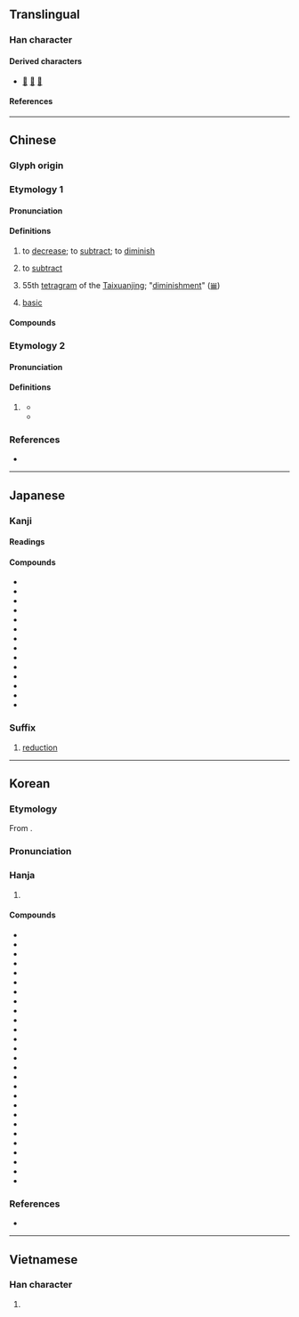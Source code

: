 {{also|减}}
{{character info}}
==Translingual==
{{Han stroke|Japan<br>[[File:減 - U+06E1B - KanjiVG stroke order.svg]]<br>''(Swap 5 and 4<br>for Chinese;<br>additionally,<br>swap 12 and 11<br>for Taiwan.)''}}

===Han character===
{{Han char|rn=85|rad=水|as=09|sn=12|four=33150|canj=EIHR|ids=⿰氵咸}}

====Derived characters====
* [[𣾃]] [[𣼪]] [[𤁙]]

====References====
{{Han ref|kx=0633.420|dkj=17759|dj=1040.020|hdz=31671.070|uh=6E1B}}

----

==Chinese==

===Glyph origin===
{{Han etym}}

===Etymology 1===
{{zh-forms|s=减}}

====Pronunciation====
{{zh-pron
|m=jiǎn
|m-s=
|c=gaam2
|c-t=
|g=
|h=pfs=kám
|j=
|mb=
|md=
|mn=kiám/qz,xm:kám
|mn_note=kiám - vernacular; kám - literary; kiám - literary (Zhangzhou)
|mn-t=giam2
|w=
|x=
|mc=y
|oc=y
|cat=v
}}

====Definitions====
{{zh-hanzi}}

# to [[decrease]]; to [[subtract]]; to [[diminish]]
# {{lb|zh|arithmetic}} to [[subtract]]
#: {{zh-ant|加}}
# 55th [[tetragram]] of the [[Taixuanjing]]; "[[diminishment]]" ([[𝌼]])
#{{lb|zh|chemistry}} [[basic]]
#: {{zh-ant|酸}}

====Compounds====
{{zh-der|減筆字|減肥|減半|減產|減充血劑|減除|減低|減掉|減毒活疫苗|減額|減法|減俸|減幅|減負|減號|減河|減核|減緩|減計|減價|減慢|減免|減摩|減排|減輕|減去|減卻|減弱|減色|減色法|減殺|減少|減聲器|減實|減數|減數分裂|減稅|減速|減速度|減速副翼|減速火箭|減速劑|減速器|減速傘|減速運動|減損|減縮|減碳|減退|減息|減薪|減刑|減削|減壓|減壓表|減壓病|減壓程序|減壓時間表|減壓症|減搖鰭|減益|減員|減災|減噪|減振|減震|減震器|減震鞋|減妝|減租減息}}

===Etymology 2===
{{zh-forms|s=减|alt=噉-Cantonese:gam2,咁-Cantonese:gam2,緊-Cantonese:gan2}}
{{rfe|zh|from etymology 1?}}

====Pronunciation====
{{zh-pron
|c=gam2,gan2,gaam2
|c-t=gam2
|dial=n
|cat=part
}}

====Definitions====
{{zh-hanzi}}

# {{lb|zh|Cantonese}} {{n-g|Used after a verb or adjective to indicate partial attainment of an amount/degree.}}
#: {{zh-x|個 蛋糕 畀 啲 細路仔 食 減{gam2} 一 大 橛。|The kids ate a big section of the cake.|C}}
#: {{zh-x|次次 硬{ngaang6-2}係 少 減{gam2} 幾 個 人。|We're missing a few people every single time.|C}}
#: {{zh-x|頭先 個 頭 好 痛，瞓 完 一 覺，而家 好 減{gam2} 啲 喇。|I had a bad headache before. After taking a nap, I feel a bit better.|C}}
#* {{zh-x|床 上 衣服 多 得滯\得嚌{zai6} 拈 '''@减''' 張 毡 去|There are too many clothes on the bed, take off a blanket.|C|ref='''1841''', Elijah Coleman Bridgman, [https://books.google.ca/books?id=ypNTAAAAcAAJ ''A Chinese Chrestomathy in the Canton Dialect''], page 159}}
#* {{zh-x|呢{ne2}，你 同 我 搦 減{gam2} 啲 嘢！|Hey, hold some of the stuff for me!|C|ref='''1957''', {{lang|zh|謝賢}} (actor), in {{lang|zh|2=《[https://www.youtube.com/watch?v=wpI2jFQooZI 鬼夜哭]》}} [''The Nightly Cry of the Ghost''], 5:17 from the start}}

===References===
* {{R:yue:Hanzi}}

{{zh-cat|Elementary}}

----

==Japanese==

===Kanji===
{{ja-kanji|grade=5|rs=水09}}

====Readings====
{{ja-readings
|goon=けん, げん
|kanon=かん
|kun=へ-る, へ-らす
}}

====Compounds====
{{der-top|Compounds}}
* {{ja-r|加減|かげん}}
* {{ja-r|急減|きゅうげん}}
* {{ja-r|激減|げきげん}}
* {{ja-r|減益|げんえき}}
* {{ja-r|減額|げんがく}}
* {{ja-r|減刑|げんけい}}
* {{ja-r|減少|げんしょう}}
* {{ja-r|減速|げんそく}}
* {{ja-r|減退|げんたい}}
* {{ja-r|減俸|げんぽう}}
* {{ja-r|減法|げんぽう}}
* {{ja-r|減量|げんりょう}}
* {{ja-r|削減|さくげん}}
* {{ja-r|低減|ていげん}}
{{der-bottom}}

===Suffix===
{{ja-pos|suffix|げん}}

# [[reduction]]

----

==Korean==

===Etymology===
From {{der|ko|ltc|-}} {{ltc-l|減|id=2}}. {{hanja-sinjeung|감|kam}}

===Pronunciation===
{{ko-hanja-pron|감|l=y}}

===Hanja===
{{ko-hanja-search}}
{{ko-hanja|덜다|덜|감}}

# {{hanja form of|감|[[reduction]]}}

====Compounds====
{{der-top3|Compounds}}
* {{ko-l|감가|減價}}
* {{ko-l|감량|減量}}
* {{ko-l|감면|減免}}
* {{ko-l|감봉|減俸}}
* {{ko-l|감산|減産}}
* {{ko-l|감세|減稅}}
* {{ko-l|감소|減少}}
* {{ko-l|감속|減速}}
* {{ko-l|감식|減食}}
* {{ko-l|감액|減額}}
* {{ko-l|감원|減員}}
* {{ko-l|감자|減資}}
* {{ko-l|감축|減縮}}
* {{ko-l|감퇴|減退}}
* {{ko-l|감형|減刑}}
* {{ko-l|가감|加減}}
* {{ko-l|격감|激減}}
* {{ko-l|경감|輕減}}
* {{ko-l|극감|極減}}
* {{ko-l|급감|急減}}
* {{ko-l|반감|半減}}
* {{ko-l|삭감|削減}}
* {{ko-l|저감|低減}}
* {{ko-l|절감|節減}}
* {{ko-l|증감|增減}}
* {{ko-l|차감|差減}}
* {{ko-l|체감|遞減}}
{{der-bottom}}

===References===
* {{R:hanjadoc|6146}}

----

==Vietnamese==

===Han character===
{{vi-readings|reading=giảm, dởm, xảm|rs=水09}}

# {{rfdef|vi|sort=水09}}
